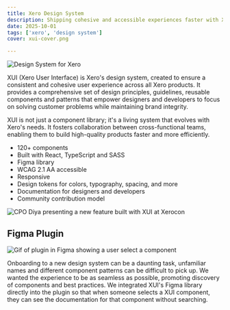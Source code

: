 ```yaml
---
title: Xero Design System
description: Shipping cohesive and accessible experiences faster with XUI.
date: 2025-10-01
tags: ['xero', 'design system']
cover: xui-cover.png

---
```


![Design System for Xero](xui-cover.png)

XUI (Xero User Interface) is Xero's design system, created to ensure a consistent and cohesive user experience across all Xero products. It provides a comprehensive set of design principles, guidelines, reusable components and patterns that empower designers and developers to focus on solving customer problems while maintaining brand integrity.

XUI is not just a component library; it's a living system that evolves with Xero's needs. It fosters collaboration between cross-functional teams, enabling them to build high-quality products faster and more efficiently.

- 120+ components
- Built with React, TypeScript and SASS
- Figma library
- WCAG 2.1 AA accessible
- Responsive
- Design tokens for colors, typography, spacing, and more
- Documentation for designers and developers
- Community contribution model

![CPO Diya presenting a new feature built with XUI at Xerocon](b5535f85e598083feef1a0074b0299114a317f05-0016.png "Xero's Chief Product Officer Diya Jolly presenting a new feature built with XUI at Xerocon")



## Figma Plugin

![Gif of plugin in Figma showing a user select a component](docs.webp)

Onboarding to a new design system can be a daunting task, unfamiliar names and different component patterns can be difficult to pick up. We wanted the experience to be as seamless as possible, promoting discovery of components and best practices.
We integrated XUI's Figma library directly into the plugin so that when someone selects a XUI component, they can see the documentation for that component without searching.

